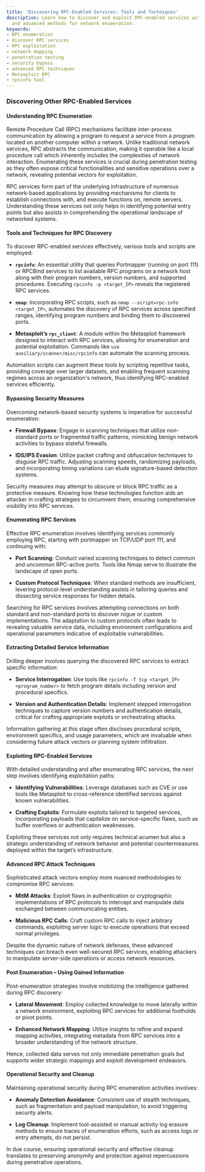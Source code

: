 ```yaml
---
title: 'Discovering RPC-Enabled Services: Tools and Techniques'
description: Learn how to discover and exploit RPC-enabled services with tools, techniques,
  and advanced methods for network enumeration.
keywords:
- RPC enumeration
- discover RPC services
- RPC exploitation
- network mapping
- penetration testing
- security bypass
- advanced RPC techniques
- Metasploit RPC
- rpcinfo tool
---
```


### Discovering Other RPC-Enabled Services

#### Understanding RPC Enumeration
Remote Procedure Call (RPC) mechanisms facilitate inter-process communication by allowing a program to request a service from a program located on another computer within a network. Unlike traditional network services, RPC abstracts the communication, making it operable like a local procedure call which inherently includes the complexities of network interaction. Enumerating these services is crucial during penetration testing as they often expose critical functionalities and sensitive operations over a network, revealing potential vectors for exploitation.

RPC services form part of the underlying infrastructure of numerous network-based applications by providing mechanisms for clients to establish connections with, and execute functions on, remote servers. Understanding these services not only helps in identifying potential entry points but also assists in comprehending the operational landscape of networked systems.

#### Tools and Techniques for RPC Discovery
To discover RPC-enabled services effectively, various tools and scripts are employed:

- **`rpcinfo`**: An essential utility that queries Portmapper (running on port 111) or RPCBind services to list available RPC programs on a network host along with their program numbers, version numbers, and supported procedures. Executing `rpcinfo -p <target_IP>` reveals the registered RPC services.

- **`nmap`**: Incorporating RPC scripts, such as `nmap --script=rpc-info <target_IP>`, automates the discovery of RPC services across specified ranges, identifying program numbers and binding them to discovered ports.

- **Metasploit’s `rpc_client`**: A module within the Metasploit framework designed to interact with RPC services, allowing for enumeration and potential exploitation. Commands like `use auxiliary/scanner/misc/rpcinfo` can automate the scanning process.

Automation scripts can augment these tools by scripting repetitive tasks, providing coverage over larger datasets, and enabling frequent scanning regimes across an organization's network, thus identifying RPC-enabled services efficiently.

#### Bypassing Security Measures
Overcoming network-based security systems is imperative for successful enumeration:

- **Firewall Bypass**: Engage in scanning techniques that utilize non-standard ports or fragmented traffic patterns, mimicking benign network activities to bypass stateful firewalls.

- **IDS/IPS Evasion**: Utilize packet crafting and obfuscation techniques to disguise RPC traffic. Adjusting scanning speeds, randomizing payloads, and incorporating timing variations can elude signature-based detection systems.

Security measures may attempt to obscure or block RPC traffic as a protective measure. Knowing how these technologies function aids an attacker in crafting strategies to circumvent them, ensuring comprehensive visibility into RPC services.

#### Enumerating RPC Services
Effective RPC enumeration involves identifying services commonly employing RPC, starting with portmapper on TCP/UDP port 111, and continuing with:

- **Port Scanning**: Conduct varied scanning techniques to detect common and uncommon RPC-active ports. Tools like Nmap serve to illustrate the landscape of open ports.

- **Custom Protocol Techniques**: When standard methods are insufficient, levering protocol-level understanding assists in tailoring queries and dissecting service responses for hidden details.

Searching for RPC services involves attempting connections on both standard and non-standard ports to discover rogue or custom implementations. The adaptation to custom protocols often leads to revealing valuable service data, including environment configurations and operational parameters indicative of exploitable vulnerabilities.

#### Extracting Detailed Service Information
Drilling deeper involves querying the discovered RPC services to extract specific information:

- **Service Interrogation**: Use tools like `rpcinfo -T tcp <target_IP> <program_number>` to fetch program details including version and procedural specifics.

- **Version and Authentication Details**: Implement stepped interrogation techniques to capture version numbers and authentication details, critical for crafting appropriate exploits or orchestrating attacks.

Information gathering at this stage often discloses procedural scripts, environment specifics, and usage parameters, which are invaluable when considering future attack vectors or planning system infiltration.

#### Exploiting RPC-Enabled Services
With detailed understanding and after enumerating RPC services, the next step involves identifying exploitation paths:

- **Identifying Vulnerabilities**: Leverage databases such as CVE or use tools like Metasploit to cross-reference identified services against known vulnerabilities.

- **Crafting Exploits**: Formulate exploits tailored to targeted services, incorporating payloads that capitalize on service-specific flaws, such as buffer overflows or authentication weaknesses.

Exploiting these services not only requires technical acumen but also a strategic understanding of network behavior and potential countermeasures deployed within the target’s infrastructure.

#### Advanced RPC Attack Techniques
Sophisticated attack vectors employ more nuanced methodologies to compromise RPC services:

- **MitM Attacks**: Exploit flaws in authentication or cryptographic implementations of RPC protocols to intercept and manipulate data exchanged between communicating entities.

- **Malicious RPC Calls**: Craft custom RPC calls to inject arbitrary commands, exploiting server logic to execute operations that exceed normal privileges.

Despite the dynamic nature of network defenses, these advanced techniques can breach even well-secured RPC services, enabling attackers to manipulate server-side operations or access network resources.

#### Post Enumeration – Using Gained Information
Post-enumeration strategies involve mobilizing the intelligence gathered during RPC discovery:

- **Lateral Movement**: Employ collected knowledge to move laterally within a network environment, exploiting RPC services for additional footholds or pivot points.

- **Enhanced Network Mapping**: Utilize insights to refine and expand mapping activities, integrating metadata from RPC services into a broader understanding of the network structure.

Hence, collected data serves not only immediate penetration goals but supports wider strategic mappings and exploit development endeavors.

#### Operational Security and Cleanup
Maintaining operational security during RPC enumeration activities involves:

- **Anomaly Detection Avoidance**: Consistent use of stealth techniques, such as fragmentation and payload manipulation, to avoid triggering security alerts.

- **Log Cleanup**: Implement tool-assisted or manual activity log erasure methods to ensure traces of enumeration efforts, such as access logs or entry attempts, do not persist.

In due course, ensuring operational security and effective cleanup translates to preserving anonymity and protection against repercussions during penetrative operations.